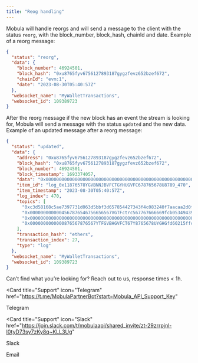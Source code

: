 ```yaml
---
title: "Reog handling"
---
```


Mobula will handle reorgs and will send a message to the client with the status `reorg`, with the block_number, block_hash, chainId and date. Example of a reorg message:

```json
{
  "status": "reorg",
  "data": {
    "block_number": 46924501,
    "block_hash": "0xu8765fyv6756127893187gygzfevz652bzef672",
    "chainId": "evm:1",
    "date": "2023-08-30T05:40:57Z"
  },
  "websocket_name": "MyWalletTransactions",
  "websocket_id": 109389723
}
```

After the reorg message if the new block has an event the stream is looking for, Mobula will send a message with the status `updated` and the new data. Example of an updated message after a reorg message:

```json
{
  "status": "updated",
  "data": {
    "address": "0xu8765fyv6756127893187gygzfevz652bzef672",
    "block_hash": "0xu8765fyv6756127893187gygzfevz652bzef672",
    "block_number": 46924501,
    "block_timestamp": 1693374057,
    "data": "0x000000000000000000000000000000000000000000000000000000000000000000000000000000000000000000000000000000000000000000000000001",
    "item_id": "log_0x11876578YGVBNNJBVFCTGYHUGVFC678765678U8789_470",
    "item_timestamp": "2023-08-30T05:40:57Z",
    "log_index": 470,
    "topics": [
      "0xc3d58168c5ae7397731d063d5bbf3d657854427343f4c083240f7aacaa2d0f62",
      "0x0000000000004567876546756656567VGTFctrc567767666669fcb0534943956",
      "0x0000000000000000000000000000000000000000000000000000000000000000",
      "0x0000000000000876567876567YTFGVBHGVFCT67Y8765678UYGHGfd60215ffcb5"
    ],
    "transaction_hash": "ethers",
    "transaction_index": 27,
    "type": "log"
  },
  "websocket_name": "MyWalletTransactions",
  "websocket_id": 109389723
}
```

Can’t find what you’re looking for? Reach out to us, response times < 1h.

<CardGroup>

<Card
  title="Support"
  icon="Telegram"
  href="https://t.me/MobulaPartnerBot?start=Mobula_API_Support_Key"
>
  Telegram
</Card>

<Card
  title="Support"
  icon="Slack"
  href="https://join.slack.com/t/mobulaapi/shared_invite/zt-29zrrpjnl-I0tyD73sy7zKy8q~KLL3Ug"
>
  Slack
</Card>

<Card title="Need help?" icon="envelope" href="mailto:contact@mobulalabs.org">
  Email
</Card>

</CardGroup>
